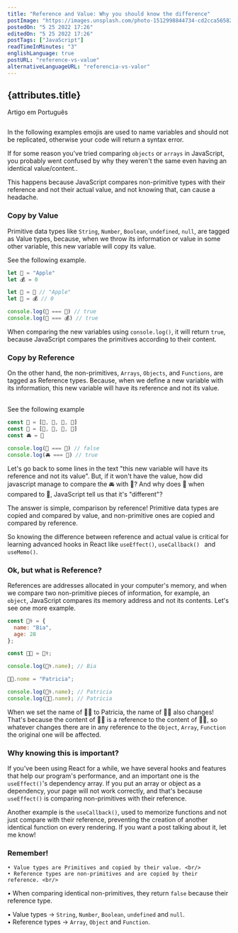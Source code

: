 ```yaml
---
title: "Reference and Value: Why you should know the difference"
postImage: "https://images.unsplash.com/photo-1512998844734-cd2cca565822?crop=entropy&cs=tinysrgb&fm=jpg&ixlib=rb-1.2.1&q=80&raw_url=true&ixid=MnwxMjA3fDB8MHxwaG90by1wYWdlfHx8fGVufDB8fHx8&auto=format&fit=crop&w=1921"
postedOn: "5 25 2022 17:26"
editedOn: "5 25 2022 17:26"
postTags: ["JavaScript"]
readTimeInMinutes: "3"
englishLanguage: true
postURL: "reference-vs-value"
alternativeLanguageURL: "referencia-vs-valor"
---
```



## {attributes.title}

<Link to={`/blog/${attributes.alternativeLanguageURL}`}>
  <div>Artigo em Português</div>
</Link>

<img
  src={mainImage}
  alt=""
  title="Photo by David Jorre"
  className="MainImage"
/>

<Warning>
  In the following examples emojis are used to name variables and should not be
  replicated, otherwise your code will return a syntax error.
</Warning>

If for some reason you've tried comparing <Code>objects</Code> or <Code>arrays</Code> in JavaScript, you probably went confused by why they weren't the same even having an identical value/content.. <br/>

This happens because JavaScript compares non-primitive types with their <Highlight>reference</Highlight> and not their actual value, and not knowing that, can cause a headache.

### Copy by Value <br/>

Primitive data types like <Code>String</Code>, <Code>Number</Code>, <Code>Boolean</Code>, <Code>undefined</Code>, <Code>null</Code>, are tagged as <Highlight>Value</Highlight> types, because, when we throw its information or value in some other variable, this new variable will copy its value.

See the following example.

```js
let 🍎 = "Apple"
let 💰 = 0

let 🍏 = 🍎 // "Apple"
let 👜 = 💰 // 0

console.log(🍏 === 🍎) // true
console.log(👜 === 💰) // true

```

When comparing the new variables using <Code>console.log()</Code>, it will return <Code>true</Code>, because JavaScript compares the primitives according to their content.

### Copy by Reference

On the other hand, the non-primitives, <Code>Arrays</Code>, <Code>Objects</Code>, and <Code>Functions</Code>, are tagged as <Highlight>Reference</Highlight> types. Because, when we define a new variable with its information, this new variable will have its reference and not its value.

<br />
See the following example

```js
const 🚗 = [💺, 💺, 💺, 💺]
const 🚓 = [💺, 💺, 💺, 💺]
const 🚘 = 🚗

console.log(🚓 === 🚗) // false
console.log(🚘 === 🚗) // true
```

Let's go back to some lines in the text <Highlight>"this new variable will have its reference and not its value"</Highlight>. But, if it won't have the value, how did javascript manage to compare the 🚘 with 🚗? And why does 🚓 when compared to 🚗, JavaScript tell us that it's "different"? <br/>

The answer is simple, comparison by <Highlight>reference</Highlight>! Primitive data types are copied and compared by value, and non-primitive ones are copied and compared by reference. <br/>

So knowing the difference between <Highlight>reference</Highlight> and actual <Highlight>value</Highlight> is critical for learning advanced hooks in React like <Code>useEffect()</Code>, <Code>useCallback() </Code> and <Code>useMemo()</Code>.

### Ok, but what is Reference?

References are addresses allocated in your computer's memory, and when we compare two non-primitive pieces of information, for example, an <Code>object</Code>, JavaScript compares its memory address and not its contents. Let's see one more example.

```js
const 👩‍⚕️ = {
  name: "Bia",
  age: 28
};

const 👩‍🍳 = 👩‍⚕️;

console.log(👩‍⚕️.name); // Bia

👩‍🍳.nome = "Patricia";

console.log(👩‍⚕️.name); // Patricia
console.log(👩‍🍳.name); // Patricia
```

When we set the name of 👩‍🍳 to Patricia, the name of 👩‍⚕️ also changes! That's because the content of 👩‍🍳 is a <Highlight>reference</Highlight> to the content of 👩‍⚕️, so whatever changes there are in any reference to the <Code>Object</Code>, <Code>Array</Code>, <Code >Function</Code> the original one will be affected.

### Why knowing this is important?

If you've been using React for a while, we have several hooks and features that help our program's performance, and an important one is the <Code>useEffect()</Code>'s dependency array. If you put an array or object as a dependency, your page will not work correctly, and that's because <Code>useEffect()</Code> is comparing non-primitives with their <Highlight>reference</Highlight>. <br/>

Another example is the <Code>useCallback()</Code>, used to memorize functions and not just compare with their reference, preventing the creation of another identical function on every rendering. If you want a post talking about it, let me know!

### <Highlight>Remember!</Highlight>

    • Value types are Primitives and copied by their value. <br/>
    • Reference types are non-primitives and are copied by their reference. <br/>

• When comparing identical non-primitives, they return <Code>false</Code> because their <Highlight>reference</Highlight> type. <br/>

• Value types → <Code>String</Code>, <Code>Number</Code>, <Code>Boolean</Code>, <Code>undefined</Code> and <Code>null</Code>. <br/>
• Reference types → <Code>Array</Code>, <Code>Object</Code> and <Code>Function</Code>.
